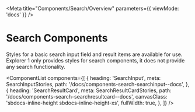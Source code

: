 
<Meta title="Components/Search/Overview" parameters={{ viewMode: 'docs' }} />

# Search Components

Styles for a basic search input field and result items are available for use. Explorer 1 only provides styles for search components, it does not provide any search functionality.

<ComponentList
  components={[
    {
      heading: 'SearchInput',
      meta: SearchInputStories,
      path: '/docs/components-search-searchinput--docs',
    },
    {
      heading: 'SearchResultCard',
      meta: SearchResultCardStories,
      path: '/docs/components-search-searchresultcard--docs',
      canvasClass: 'sbdocs-inline-height sbdocs-inline-height-xs',
      fullWidth: true,
    },
  ]}
/>
